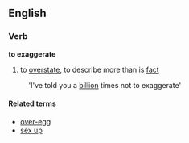 ==English==
===Verb===
'''to exaggerate'''
#to [[overstate]], to describe more than is [[fact]]
:'I've told you a [[billion]] times not to exaggerate'

====Related terms====
*[[over-egg]]
*[[sex up]]